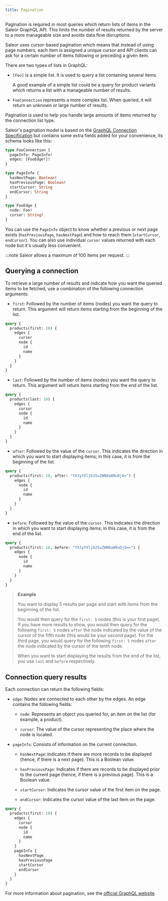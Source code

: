 ```yaml
---
title: Pagination
---
```


Pagination is required in most queries which return lists of items in the Saleor GraphQL API. This limits the number of results returned by the server to a more manageable size and avoids data flow disruptions.

Saleor uses cursor-based pagination which means that instead of using page numbers, each item is assigned a unique cursor and API clients can ask for a certain number of items following or preceding a given item.

There are two types of lists in GraphQL:

- `[Foo]` is a simple list. It is used to query a list containing several items.

  A good example of a simple list could be a query for product variants which returns a list with a manageable number of results.

- `FooConnection` represents a more complex list. When queried, it will return an unknown or large number of results.

Pagination is used to help you handle large amounts of items returned by the connection list type.

Saleor's pagination model is based on the [GraphQL Connection Specification](https://facebook.github.io/relay/graphql/connections.htm) but contains some extra fields added for your convenience, its schema looks like this:

```graphql
type FooConnection {
  pageInfo: PageInfo!
  edges: [FooEdge!]!
}

type PageInfo {
  hasNextPage: Boolean!
  hasPreviousPage: Boolean!
  startCursor: String
  endCursor: String
}

type FooEdge {
  node: Foo!
  cursor: String!
}
```

You can use the `PageInfo` object to know whether a previous or next page exists (`hasPreviousPage`, `hasNextPage`) and how to reach them (`startCursor`, `endCursor`). You can also use individual `cursor` values returned with each node but it's usually less convenient.

:::note
Saleor allows a maximum of 100 items per request.
:::

## Querying a connection

To retrieve a large number of results and indicate how you want the queried items to be fetched, use a combination of the following connection arguments:

- `first`: Followed by the number of items (nodes) you want the query to return. This argument will return items starting from the beginning of the list.

```graphql {2}
query {
  products(first: 10) {
    edges {
      cursor
      node {
        id
        name
      }
    }
  }
}
```

- `last`: Followed by the number of items (nodes) you want the query to return. This argument will return items starting from the end of the list.

```graphql {2}
query {
  products(last: 10) {
    edges {
      cursor
      node {
        id
        name
      }
    }
  }
}
```

- `after`: Followed by the value of the `cursor`. This indicates the direction in which you want to start displaying items; in this case, it is from the beginning of the list.

```graphql {2}
query {
  products(first: 10, after: "YXJyYXljb25uZWN0aW9uOjA=") {
    edges {
      node {
        id
        name
      }
    }
  }
}
```

- `before`: Followed by the value of the `cursor`. This indicates the direction in which you want to start displaying items; in this case, it is from the end of the list.

```graphql {2}
query {
  products(first: 10, before: "YXJyYXljb25uZWN0aW9uOjQ==") {
    edges {
      node {
        id
        name
      }
    }
  }
}
```

> **Example**
>
> You want to display 5 results per page and start with items from the beginning of the list.
>
> You would then query for the `first: 5` nodes (this is your first page). If you have more results to show, you would then query for the following `first: 5` nodes `after` the node indicated by the value of the cursor of the fifth node (this would be your second page). For the third page, you would query for the following `first: 5` nodes `after` the node indicated by the cursor of the tenth node.
>
> When you want to start displaying the results from the end of the list, you use `last` and `before` respectively.

## Connection query results

Each connection can return the following fields:

- `edge`: Nodes are connected to each other by the edges. An edge contains the following fields:

  - `node`: Represents an object you queried for, an item on the list (for example, a product).

  - `cursor`: The value of the cursor representing the place where the node is located.

- `pageInfo`: Consists of information on the current connection.

  - `hasNextPage`: Indicates if there are more records to be displayed (hence, if there is a next page). This is a Boolean value.

  - `hasPreviousPage`: Indicates if there are records to be displayed prior to the current page (hence, if there is a previous page). This is a Boolean value.

  - `startCursor`: Indicates the cursor value of the first item on the page.

  - `endCursor`: Indicates the cursor value of the last item on the page.

```graphql
query {
  products(first: 10) {
    edges {
      cursor
      node {
        id
        name
      }
    }
    pageInfo {
      hasNextPage
      hasPreviousPage
      startCursor
      endCursor
    }
  }
}
```

For more information about pagination, see the [official GraphQL website](https://graphql.org/learn/pagination/).
